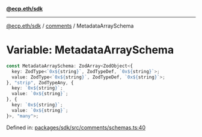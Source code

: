 [**@ecp.eth/sdk**](../../index.mdx)

***

[@ecp.eth/sdk](/sdk-reference/index.mdx) / [comments](/sdk-reference/comments/index.mdx) / MetadataArraySchema

# Variable: MetadataArraySchema

```ts
const MetadataArraySchema: ZodArray<ZodObject<{
  key: ZodType<`0x${string}`, ZodTypeDef, `0x${string}`>;
  value: ZodType<`0x${string}`, ZodTypeDef, `0x${string}`>;
}, "strip", ZodTypeAny, {
  key: `0x${string}`;
  value: `0x${string}`;
}, {
  key: `0x${string}`;
  value: `0x${string}`;
}>, "many">;
```

Defined in: [packages/sdk/src/comments/schemas.ts:40](https://github.com/ecp-eth/comments-monorepo/blob/main/packages/sdk/src/comments/schemas.ts#L40)
